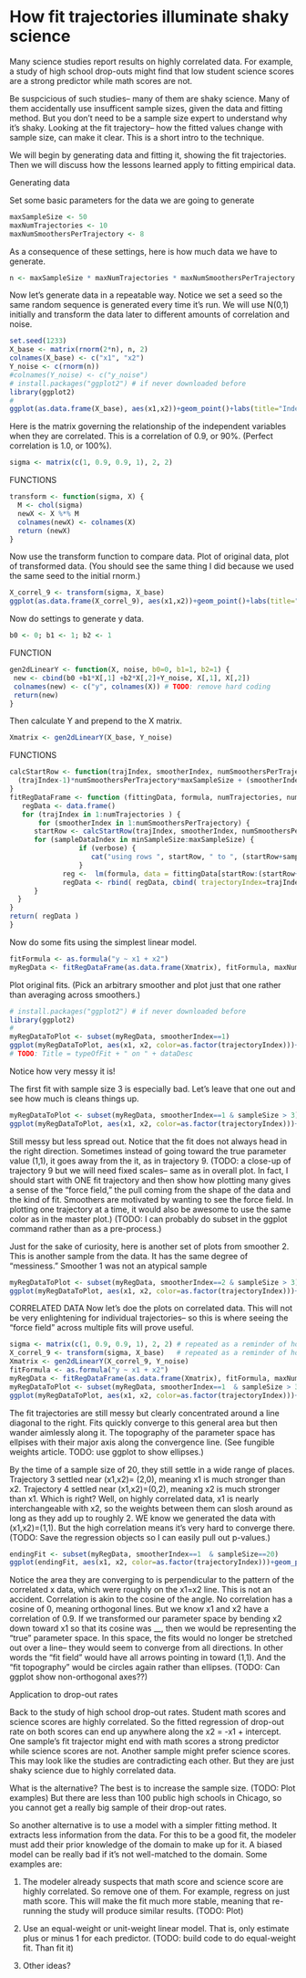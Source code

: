 How fit trajectories illuminate shaky science
========================================================

Many science studies report results on highly correlated data.  For example, a study of high school drop-outs might find that low student science scores are a strong predictor while math scores are not.

Be suspcicious of such studies-- many of them are shaky science.  Many of them accidentally use insufficent sample sizes, given the data and fitting method.  But you don't need to be a sample size expert to understand why it's shaky.  Looking at the fit trajectory-- how the fitted values change with sample size, can make it clear.  This is a short intro to the technique.

We will begin by generating data and fitting it, showing the fit trajectories.  Then we will discuss how the lessons learned apply to fitting empirical data.

Generating data

Set some basic parameters for the data we are going to generate
```r
maxSampleSize <- 50
maxNumTrajectories <- 10
maxNumSmoothersPerTrajectory <- 8
```
As a consequence of these settings, here is how much data we have to generate.
```r
n <- maxSampleSize * maxNumTrajectories * maxNumSmoothersPerTrajectory
```
Now let's generate data in a repeatable way.  Notice we set a seed so the same random sequence is generated every time it's run. We will use N(0,1) initially and transform the data later to different amounts of correlation and noise.
```r
set.seed(1233)
X_base <- matrix(rnorm(2*n), n, 2)
colnames(X_base) <- c("x1", "x2")
Y_noise <- c(rnorm(n))
#colnames(Y_noise) <- c("y_noise")
# install.packages("ggplot2") # if never downloaded before
library(ggplot2)
#
ggplot(as.data.frame(X_base), aes(x1,x2))+geom_point()+labs(title="Independent variables, correl=0")+xlim(-4,4)+ylim(-4,4)
```

Here is the matrix governing the relationship of the independent variables when they are correlated.  This is a correlation of 0.9, or 90%.  (Perfect correlation is 1.0, or 100%).
```r
sigma <- matrix(c(1, 0.9, 0.9, 1), 2, 2) 
```

FUNCTIONS
```r
transform <- function(sigma, X) {
  M <- chol(sigma)
  newX <- X %*% M
  colnames(newX) <- colnames(X)
  return (newX)
}
```


Now use the transform function to compare data.  Plot of original data, plot of transformed data.  (You should see the same thing I did because we used the same seed to the initial rnorm.)
```r
X_correl_9 <- transform(sigma, X_base)
ggplot(as.data.frame(X_correl_9), aes(x1,x2))+geom_point()+labs(title="Independent variables, correl=0.9")+xlim(-4,4)+ylim(-4,4)
```

Now do settings to generate y data.
```r
b0 <- 0; b1 <- 1; b2 <- 1
```

FUNCTION
```r
gen2dLinearY <- function(X, noise, b0=0, b1=1, b2=1) {
 new <- cbind(b0 +b1*X[,1] +b2*X[,2]+Y_noise, X[,1], X[,2])
 colnames(new) <- c("y", colnames(X)) # TODO: remove hard coding
 return(new)
}
```

Then calculate Y and prepend to the X matrix.
```r
Xmatrix <- gen2dLinearY(X_base, Y_noise)
```

FUNCTIONS
```r
calcStartRow <- function(trajIndex, smootherIndex, numSmoothersPerTrajectory, maxSampleSize) {
  (trajIndex-1)*numSmoothersPerTrajectory*maxSampleSize + (smootherIndex-1)*maxSampleSize + 1
}
fitRegDataFrame <- function (fittingData, formula, numTrajectories, numSmoothersPerTrajectory, minSampleSize, maxSampleSize, verbose=FALSE) {
   regData <- data.frame()
   for (trajIndex in 1:numTrajectories ) {
       for (smootherIndex in 1:numSmoothersPerTrajectory) {
      startRow <- calcStartRow(trajIndex, smootherIndex, numSmoothersPerTrajectory, maxSampleSize)
      for (sampleDataIndex in minSampleSize:maxSampleSize) {
                 if (verbose) {
                    cat("using rows ", startRow, " to ", (startRow+sampleDataIndex-1), "\n" )
                 }
             reg <-  lm(formula, data = fittingData[startRow:(startRow+sampleDataIndex-1),])
             regData <- rbind( regData, cbind( trajectoryIndex=trajIndex, smootherIndex=smootherIndex, sampleSize=sampleDataIndex, t(coef(reg)) ) )
      }
  }
}
return( regData )
}
```

Now do some fits using the simplest linear model.
```r
fitFormula <- as.formula("y ~ x1 + x2")
myRegData <- fitRegDataFrame(as.data.frame(Xmatrix), fitFormula, maxNumTrajectories, maxNumSmoothersPerTrajectory, 3, 20, verbose=FALSE)
```

Plot original fits.  (Pick an arbitrary smoother and plot just that one rather than averaging across smoothers.)

```r
# install.packages("ggplot2") # if never downloaded before
library(ggplot2)
#
myRegDataToPlot <- subset(myRegData, smootherIndex==1)
ggplot(myRegDataToPlot, aes(x1, x2, color=as.factor(trajectoryIndex)))+geom_path()+geom_point()+coord_fixed()+labs(color="Trajectory")+labs(title="Raw regression fits on uncorrelated data (smoother==1)")#+xlim(-4,4)+ylim(-4,4)
# TODO: Title = typeOfFit + " on " + dataDesc
```
Notice how very messy it is!  

The first fit with sample size 3 is especially bad.  Let's leave that one out and see how much is cleans things up.
```r
myRegDataToPlot <- subset(myRegData, smootherIndex==1 & sampleSize > 3)
ggplot(myRegDataToPlot, aes(x1, x2, color=as.factor(trajectoryIndex)))+geom_path()+geom_point()+coord_fixed()+labs(color="Trajectory")+labs(title="Raw regression fits on uncorrelated data (smoother==1, sampleSize>3)")#+xlim(-4,4)+ylim(-4,4)
```
Still messy but less spread out.  Notice that the fit does not always head in the right direction.  Sometimes instead of going toward the true parameter value (1,1), it goes away from the it, as in trajectory 9.  (TODO: a close-up of trajectory 9 but we will need fixed scales-- same as in overall plot.  In fact, I should start with ONE fit trajectory and then show how plotting many gives a sense of the "force field," the pull coming from the shape of the data and the kind of fit.  Smoothers are motivated by wanting to see the force field.  In plotting one trajectory at a time, it would also be awesome to use the same color as in the master plot.) (TODO: I can probably do subset in the ggplot command rather than as a pre-process.)

Just for the sake of curiosity, here is another set of plots from smoother 2.  This is another sample from the data.  It has the same degree of "messiness."  Smoother 1 was not an atypical sample
```r
myRegDataToPlot <- subset(myRegData, smootherIndex==2 & sampleSize > 3)
ggplot(myRegDataToPlot, aes(x1, x2, color=as.factor(trajectoryIndex)))+geom_path()+geom_point()+coord_fixed()+labs(color="Trajectory")+labs(title="Raw regression fits on uncorrelated data (smoother==2, sampleSize>3)")#+xlim(-4,4)+ylim(-4,4)
```

CORRELATED DATA
Now let's doe the plots on correlated data.  This will not be very enlightening for individual trajectories-- so this is where seeing the "force field" across multiple fits will prove useful.
```r
sigma <- matrix(c(1, 0.9, 0.9, 1), 2, 2) # repeated as a reminder of how we got the data
X_correl_9 <- transform(sigma, X_base)   # repeated as a reminder of how we got the data
Xmatrix <- gen2dLinearY(X_correl_9, Y_noise)
fitFormula <- as.formula("y ~ x1 + x2")
myRegData <- fitRegDataFrame(as.data.frame(Xmatrix), fitFormula, maxNumTrajectories, maxNumSmoothersPerTrajectory, 3, 20, verbose=FALSE)
myRegDataToPlot <- subset(myRegData, smootherIndex==1  & sampleSize > 3)
ggplot(myRegDataToPlot, aes(x1, x2, color=as.factor(trajectoryIndex)))+geom_path()+geom_point()+coord_fixed()+labs(color="Trajectory")+labs(title="Raw regression fits on correlated (0.9) data (smoother==1)")#+xlim(-2,4)+ylim(-4,4)
```
The fit trajectories are still messy but clearly concentrated around a line diagonal to the right.  Fits quickly converge to this general area but then wander aimlessly along it.  The topography of the parameter space has ellpises with their major axis along the convergence line.  (See fungible weights article.  TODO: use ggplot to show ellipses.)

By the time of a sample size of 20, they still settle in a wide range of places.  Trajectory 3 settled near (x1,x2)= (2,0), meaning x1 is much stronger than x2.  Trajectory 4 settled near (x1,x2)=(0,2), meaning x2 is much stronger than x1. Which is right?  Well, on highly correlated data, x1 is nearly interchangeable with x2, so the weights between them can slosh around as long as they add up to roughly 2.  WE know we generated the data with (x1,x2)=(1,1).  But the high correlation means it's very hard to converge there.
(TODO: Save the regression objects so I can easily pull out p-values.)
```r
endingFit <- subset(myRegData, smootherIndex==1  & sampleSize==20)
ggplot(endingFit, aes(x1, x2, color=as.factor(trajectoryIndex)))+geom_path()+geom_point()+coord_fixed()+labs(color="Trajectory")+labs(title="Raw regression fits on correlated (0.9) data (sampleSize==20)")
```

Notice the area they are converging to is perpendicular to the pattern of the correlated x data, which were roughly on the x1=x2 line.  This is not an accident.  Correlation is akin to the cosine of the angle.  No correlation has a cosine of 0, meaning orthogonal lines.  But we know x1 and x2 have a correlation of 0.9.  If we transformed our parameter space by bending x2 down toward x1 so that its cosine was __, then we would be representing the "true" parameter space. In this space, the fits would no longer be stretched out over a line-- they would seem to converge from all directions.  In other words the "fit field" would have all arrows pointing in toward (1,1). And the "fit topography" would be circles again rather than ellipses.  (TODO: Can ggplot show non-orthogonal axes??)

Application to drop-out rates

Back to the study of high school drop-out rates.  Student math scores and science scores are highly correlated.  So the fitted regression of drop-out rate on both scores can end up anywhere along the x2 = -x1 + intercept.  One sample's fit trajector might end with math scores a strong predictor while science scores are not.  Another sample might prefer science scores.  This may look like the studies are contradicting each other.  But they are just shaky science due to highly correlated data.

What is the alternative?  The best is to increase the sample size.  (TODO: Plot examples)  But there are less than 100 public high schools in Chicago, so you cannot get a really big sample of their drop-out rates.  

So another alternative is to use a model with a simpler fitting method.  It extracts less information from the data.  For this to be a good fit, the modeler must add their prior knowledge of the domain to make up for it.  A biased model can be really bad if it's not well-matched to the domain.  Some examples are:

1. The modeler already suspects that math score and science score are highly correlated.  So remove one of them.  For example, regress on just math score.  This will make the fit much more stable, meaning that re-running the study will produce similar results.  (TODO: Plot)

2. Use an equal-weight or unit-weight linear model.  That is, only estimate plus or minus 1 for each predictor.  (TODO: build code to do equal-weight fit.  Than fit it)

3. Other ideas?
